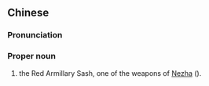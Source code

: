 {{also|浑天绫}}
==Chinese==
{{zh-forms|s=浑天绫}}

===Pronunciation===
{{zh-pron
|m=Húntiānlíng
|c=wan4 tin1 ling4
|cat=pn
}}

===Proper noun===
{{zh-proper noun}}

# the Red Armillary Sash, one of the weapons of [[哪吒|Nezha]] ({{l|zh|哪吒}}).